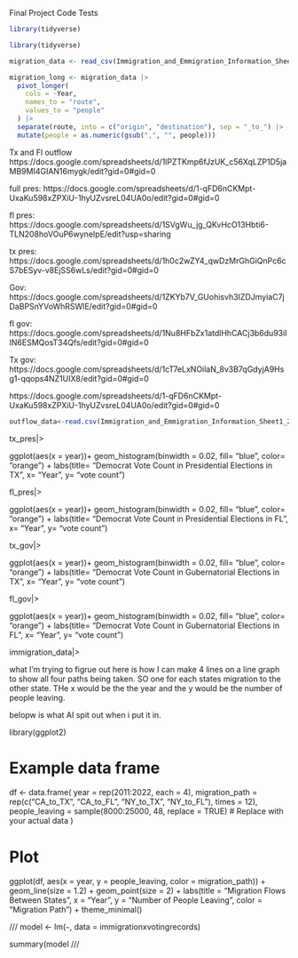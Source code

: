 Final Project Code Tests



```r
library(tidyverse)
```

```r
library(tidyverse)

migration_data <- read_csv(Immigration_and_Emmigration_Information_Sheet1_1_)

migration_long <- migration_data |>
  pivot_longer(
    cols = -Year,
    names_to = "route",
    values_to = "people"
  ) |>
  separate(route, into = c("origin", "destination"), sep = "_to_") |>
  mutate(people = as.numeric(gsub(",", "", people)))
```


Tx and Fl outflow
https://docs.google.com/spreadsheets/d/1lPZTKmp6fJzUK_c56XqLZP1D5jaMB9MI4GIAN16mygk/edit?gid=0#gid=0

full pres:
https://docs.google.com/spreadsheets/d/1-qFD6nCKMpt-UxaKu598xZPXiU-1hyUZvsreL04UA0o/edit?gid=0#gid=0

fl pres:
https://docs.google.com/spreadsheets/d/1SVgWu_jg_QKvHcO13Hbti6-TLN208hoVOuP6wyneIpE/edit?usp=sharing

tx pres:
https://docs.google.com/spreadsheets/d/1h0c2wZY4_qwDzMrGhGiQnPc6cS7bESyv-v8EjSS6wLs/edit?gid=0#gid=0

Gov:
https://docs.google.com/spreadsheets/d/1ZKYb7V_GUohisvh3IZDJmyiaC7jDaBPSnYVoWhRSWlE/edit?gid=0#gid=0

fl gov:
https://docs.google.com/spreadsheets/d/1Nu8HFbZx1atdlHhCACj3b6du93iIIN6ESMQosT34Qfs/edit?gid=0#gid=0

Tx gov:
https://docs.google.com/spreadsheets/d/1cT7eLxNOilaN_8v3B7qGdyjA9Hsg1-qqops4NZ1UIX8/edit?gid=0#gid=0


https://docs.google.com/spreadsheets/d/1-qFD6nCKMpt-UxaKu598xZPXiU-1hyUZvsreL04UA0o/edit?gid=0#gid=0


```r
outflow_data<-read.csv(Immigration_and_Emmigration_Information_Sheet1_2)

```

tx_pres|>
  
ggplot(aes(x = year))+
  geom_histogram(binwidth = 0.02, fill= "blue", color= "orange") + 
  labs(title= "Democrat Vote Count in Presidential Elections in TX", x= "Year", y= "vote count")
  
fl_pres|>
  
ggplot(aes(x = year))+
  geom_histogram(binwidth = 0.02, fill= "blue", color= "orange") + 
  labs(title= "Democrat Vote Count in Presidential Elections in FL", x= "Year", y= "vote count")
  
  
tx_gov|>
  
ggplot(aes(x = year))+
  geom_histogram(binwidth = 0.02, fill= "blue", color= "orange") + 
  labs(title= "Democrat Vote Count in Gubernatorial Elections in TX", x= "Year", y= "vote count")
  
fl_gov|>
  
ggplot(aes(x = year))+
  geom_histogram(binwidth = 0.02, fill= "blue", color= "orange") + 
  labs(title= "Democrat Vote Count in Gubernatorial Elections in FL", x= "Year", y= "vote count")
  
  
  
immigration_data|>

what I'm trying to figrue out here is how I can make 4 lines on a line graph to show all four paths being taken. SO one for each states migration to the other state. THe x would be the the year and the y would be the number of people leaving.

belopw is what AI spit out when i put it in.

library(ggplot2)

# Example data frame
df <- data.frame(
  year = rep(2011:2022, each = 4),
  migration_path = rep(c("CA_to_TX", "CA_to_FL", "NY_to_TX", "NY_to_FL"), times = 12),
  people_leaving = sample(8000:25000, 48, replace = TRUE) # Replace with your actual data
)

# Plot
ggplot(df, aes(x = year, y = people_leaving, color = migration_path)) +
  geom_line(size = 1.2) +
  geom_point(size = 2) +
  labs(title = "Migration Flows Between States",
       x = "Year",
       y = "Number of People Leaving",
       color = "Migration Path") +
  theme_minimal()
  
  
  ///
model <- lm(`` ~ ``, data = immigrationxvotingrecords)

summary(model
  ///
  
